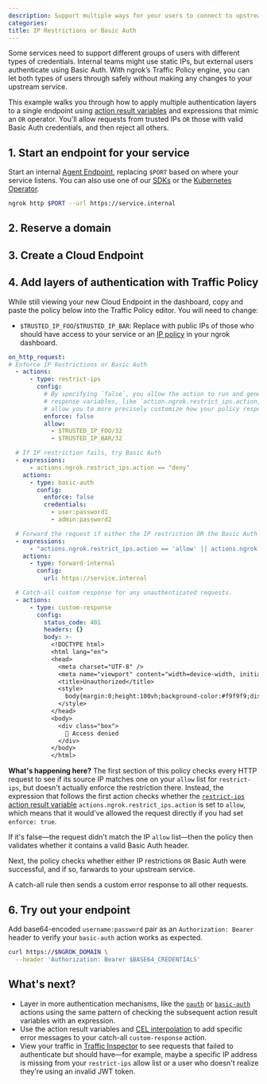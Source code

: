 ```yaml
---
description: Support multiple ways for your users to connect to upstream services with a flexible OR operator pattern.
categories: 
title: IP Restrictions or Basic Auth
---
```


Some services need to support different groups of users with different types of credentials.
Internal teams might use static IPs, but external users authenticate using Basic Auth.
With ngrok’s Traffic Policy engine, you can let both types of users through safely without making any changes to your upstream service.

This example walks you through how to apply multiple authentication layers to a single endpoint using [action result variables](/traffic-policy/variables/action/) and expressions that mimic an `OR` operator.
You'll allow requests from trusted IPs `OR` those with valid Basic Auth credentials, and then reject all others.

## 1. Start an endpoint for your service

Start an internal [Agent Endpoint](/universal-gateway/agent-endpoints/), replacing `$PORT` based on where your service listens.
You can also use one of our [SDKs](/agent-sdks) or the [Kubernetes Operator](/k8s).

```bash
ngrok http $PORT --url https://service.internal
```

## 2. Reserve a domain

<ReserveDomain />

## 3. Create a Cloud Endpoint

<CloudEndpoint />

## 4. Add layers of authentication with Traffic Policy

While still viewing your new Cloud Endpoint in the dashboard, copy and paste the policy below into the Traffic Policy editor.
You will need to change:

- `$TRUSTED_IP_FOO`/`$TRUSTED_IP_BAR`: Replace with public IPs of those who should have access to your service or an [IP policy](https://dashboard.ngrok.com/ip-restrictions) in your ngrok dashboard.

```yaml
on_http_request:
# Enforce IP Restrictions or Basic Auth
  - actions:
      - type: restrict-ips
        config:
          # By specifying `false`, you allow the action to run and generate
          # response variables, like `action.ngrok.restrict_ips.action, which
          # allow you to more precisely customize how your policy responds.
          enforce: false
          allow:
            - $TRUSTED_IP_FOO/32
            - $TRUSTED_IP_BAR/32

  # If IP restriction fails, try Basic Auth
  - expressions:
      - actions.ngrok.restrict_ips.action == "deny"
    actions:
      - type: basic-auth
        config:
          enforce: false
          credentials:
            - user:password1
            - admin:password2

  # Forward the request if either the IP restriction OR the Basic Auth actions were successful.
  - expressions:
      - "actions.ngrok.restrict_ips.action == 'allow' || actions.ngrok.basic_auth.credentials.authorized == true"
    actions:
      - type: forward-internal
        config:
          url: https://service.internal

  # Catch-all custom response for any unauthenticated requests.
  - actions:
      - type: custom-response
        config:
          status_code: 401
          headers: {}
          body: >-
            <!DOCTYPE html>
            <html lang="en">
            <head>
              <meta charset="UTF-8" />
              <meta name="viewport" content="width=device-width, initial-scale=1.0"/>
              <title>Unauthorized</title>
              <style>
                body{margin:0;height:100vh;background-color:#f9f9f9;display:flex;align-items:center;justify-content:center;font-family:system-ui,sans-serif}.box{padding:2rem 3rem;border:2px solid #d9534f;border-radius:12px;background-color:#fff3f3;color:#d9534f;font-size:1.5rem;text-align:center;box-shadow:0 4px 12px rgba(0,0,0,.1)}
              </style>
            </head>
            <body>
              <div class="box">
                🚫 Access denied
              </div>
            </body>
            </html>
```

**What's happening here?**
The first section of this policy checks every HTTP request to see if its source IP matches one on your `allow` list for `restrict-ips`, but doesn't actually enforce the restriction there.
Instead, the expression that follows the first action checks whether the [`restrict-ips` action result variable](/traffic-policy/actions/restrict-ips/#action-result-variables) `actions.ngrok.restrict_ips.action` is set to `allow`, which means that it would've allowed the request directly if you had set `enforce: true`.

If it's false—the request didn't match the IP `allow` list—then the policy then validates whether it contains a valid Basic Auth header.

Next, the policy checks whether either IP restrictions `OR` Basic Auth were successful, and if so, farwards to your upstream service.

A catch-all rule then sends a custom error response to all other requests.

## 6. Try out your endpoint

<TryOut />

Add base64-encoded `username:password` pair as an `Authorization: Bearer` header to verify your `basic-auth` action works as expected.

```bash
curl https://$NGROK_DOMAIN \
  --header 'Authorization: Bearer $BASE64_CREDENTIALS'
```

## What's next?

- Layer in more authentication mechanisms, like the [`oauth`](/traffic-policy/actions/oauth) or [`basic-auth`](/traffic-policy/actions/basic-auth) actions using the same pattern of checking the subsequent action result variables with an expression.
- Use the action result variables and [CEL interpolation](/traffic-policy/concepts/cel-interpolation) to add specific error messages to your catch-all `custom-response` action.
- View your traffic in [Traffic Inspector](https://dashboard.ngrok.com/traffic-inspector) to see requests that failed to authenticate but should have—for example, maybe a specific IP address is missing from your `restrict-ips` allow list or a user who doesn't realize they're using an invalid JWT token.
